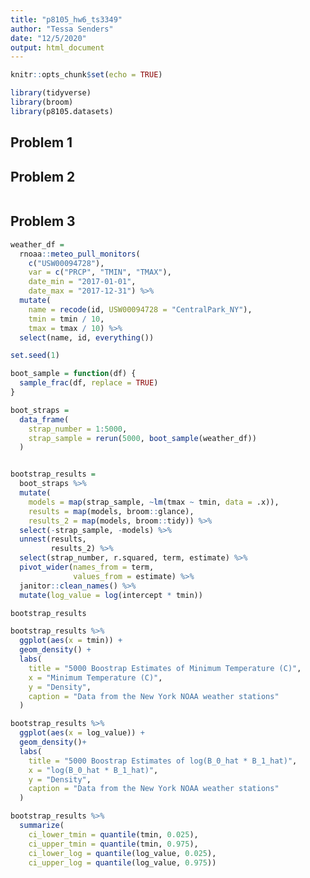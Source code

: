 ```yaml
---
title: "p8105_hw6_ts3349"
author: "Tessa Senders"
date: "12/5/2020"
output: html_document
---
```


```r
knitr::opts_chunk$set(echo = TRUE)
```

```r
library(tidyverse)
library(broom)
library(p8105.datasets)
```


## Problem 1






## Problem 2


```r
```



## Problem 3


```r
weather_df = 
  rnoaa::meteo_pull_monitors(
    c("USW00094728"),
    var = c("PRCP", "TMIN", "TMAX"), 
    date_min = "2017-01-01",
    date_max = "2017-12-31") %>%
  mutate(
    name = recode(id, USW00094728 = "CentralPark_NY"),
    tmin = tmin / 10,
    tmax = tmax / 10) %>%
  select(name, id, everything())
```

```r
set.seed(1)

boot_sample = function(df) {
  sample_frac(df, replace = TRUE)
}

boot_straps = 
  data_frame(
    strap_number = 1:5000,
    strap_sample = rerun(5000, boot_sample(weather_df))
  )


bootstrap_results = 
  boot_straps %>% 
  mutate(
    models = map(strap_sample, ~lm(tmax ~ tmin, data = .x)),
    results = map(models, broom::glance),  
    results_2 = map(models, broom::tidy)) %>%
  select(-strap_sample, -models) %>% 
  unnest(results,
         results_2) %>% 
  select(strap_number, r.squared, term, estimate) %>%
  pivot_wider(names_from = term,
              values_from = estimate) %>%
  janitor::clean_names() %>%
  mutate(log_value = log(intercept * tmin))

bootstrap_results
```


```r
bootstrap_results %>% 
  ggplot(aes(x = tmin)) + 
  geom_density() + 
  labs(
    title = "5000 Boostrap Estimates of Minimum Temperature (C)",
    x = "Minimum Temperature (C)",
    y = "Density",
    caption = "Data from the New York NOAA weather stations"
  )

bootstrap_results %>%
  ggplot(aes(x = log_value)) + 
  geom_density()+ 
  labs(
    title = "5000 Boostrap Estimates of log(B_0_hat * B_1_hat)",
    x = "log(B_0_hat * B_1_hat)",
    y = "Density",
    caption = "Data from the New York NOAA weather stations"
  )
```


```r
bootstrap_results %>% 
  summarize(
    ci_lower_tmin = quantile(tmin, 0.025), 
    ci_upper_tmin = quantile(tmin, 0.975),
    ci_lower_log = quantile(log_value, 0.025), 
    ci_upper_log = quantile(log_value, 0.975))
```

